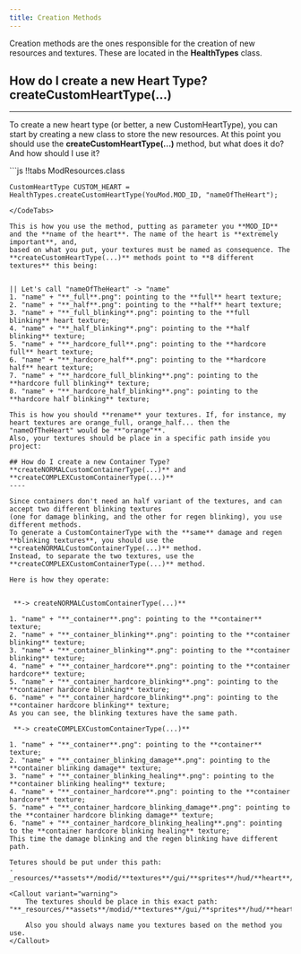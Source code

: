 ```yaml
---
title: Creation Methods
---
```


Creation methods are the ones responsible for the creation of new resources and textures. These are located in the
**HealthTypes** class.


## How do I create a new Heart Type? **createCustomHeartType(...)**
----

To create a new heart type (or better, a new CustomHeartType), you can start by creating a new class to store the new resources.
At this point you should use the **createCustomHeartType(...)** method, but what does it do? And how should I use it?


<CodeTabs>
```js !!tabs ModResources.class

    CustomHeartType CUSTOM_HEART = HealthTypes.createCustomHeartType(YouMod.MOD_ID, "nameOfTheHeart");


```
</CodeTabs>

This is how you use the method, putting as parameter you **MOD_ID** and the **name of the heart**. The name of the heart is **extremely important**, and,
based on what you put, your textures must be named as consequence. The **createCustomHeartType(...)** methods point to **8 different textures** this being:


|| Let's call "nameOfTheHeart" -> "name"
1. "name" + "**_full**.png": pointing to the **full** heart texture;
2. "name" + "**_half**.png": pointing to the **half** heart texture;
3. "name" + "**_full_blinking**.png": pointing to the **full blinking** heart texture;
4. "name" + "**_half_blinking**.png": pointing to the **half blinking** texture;
5. "name" + "**_hardcore_full**.png": pointing to the **hardcore full** heart texture;
6. "name" + "**_hardcore_half**.png": pointing to the **hardcore half** heart texture;
7. "name" + "**_hardcore_full_blinking**.png": pointing to the **hardcore full blinking** texture;
8. "name" + "**_hardcore_half_blinking**.png": pointing to the **hardcore half blinking** texture;

This is how you should **rename** your textures. If, for instance, my heart textures are orange_full, orange_half... then the "nameOfTheHeart" would be **"orange"**.
Also, your textures should be place in a specific path inside you project:

## How do I create a new Container Type? **createNORMALCustomContainerType(...)** and **createCOMPLEXCustomContainerType(...)**
----

Since containers don't need an half variant of the textures, and can accept two different blinking textures
(one for damage blinking, and the other for regen blinking), you use different methods.
To generate a CustomContainerType with the **same** damage and regen **blinking textures**, you should use the **createNORMALCustomContainerType(...)** method.
Instead, to separate the two textures, use the **createCOMPLEXCustomContainerType(...)** method.

Here is how they operate:


 **-> createNORMALCustomContainerType(...)**

1. "name" + "**_container**.png": pointing to the **container** texture;
2. "name" + "**_container_blinking**.png": pointing to the **container blinking** texture;
3. "name" + "**_container_blinking**.png": pointing to the **container blinking** texture;
4. "name" + "**_container_hardcore**.png": pointing to the **container hardcore** texture;
5. "name" + "**_container_hardcore_blinking**.png": pointing to the **container hardcore blinking** texture;
6. "name" + "**_container_hardcore_blinking**.png": pointing to the **container hardcore blinking** texture;
As you can see, the blinking textures have the same path.

 **-> createCOMPLEXCustomContainerType(...)**

1. "name" + "**_container**.png": pointing to the **container** texture;
2. "name" + "**_container_blinking_damage**.png": pointing to the **container blinking damage** texture;
3. "name" + "**_container_blinking_healing**.png": pointing to the **container blinking healing** texture;
4. "name" + "**_container_hardcore**.png": pointing to the **container hardcore** texture;
5. "name" + "**_container_hardcore_blinking_damage**.png": pointing to the **container hardcore blinking damage** texture;
6. "name" + "**_container_hardcore_blinking_healing**.png": pointing to the **container hardcore blinking healing** texture;
This time the damage blinking and the regen blinking have different path.

Tetures should be put under this path:
- _resources/**assets**/modid/**textures**/gui/**sprites**/hud/**heart**/texture.png_

<Callout variant="warning">
    The textures should be place in this exact path:  "**_resources/**assets**/modid/**textures**/gui/**sprites**/hud/**heart**/texture.png_**"

    Also you should always name you textures based on the method you use.
</Callout>
